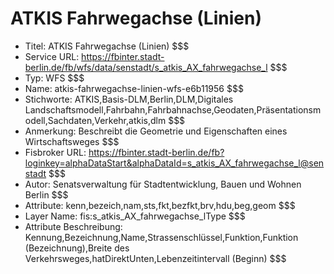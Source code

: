 # ATKIS Fahrwegachse (Linien)
- Titel: ATKIS Fahrwegachse (Linien) $$$
- Service URL: https://fbinter.stadt-berlin.de/fb/wfs/data/senstadt/s_atkis_AX_fahrwegachse_l $$$
- Typ: WFS $$$
- Name: atkis-fahrwegachse-linien-wfs-e6b11956 $$$
- Stichworte: ATKIS,Basis-DLM,Berlin,DLM,Digitales Landschaftsmodell,Fahrbahn,Fahrbahnachse,Geodaten,Präsentationsmodell,Sachdaten,Verkehr,atkis,dlm $$$
- Anmerkung: Beschreibt die Geometrie und Eigenschaften eines Wirtschaftsweges $$$
- Fisbroker URL: https://fbinter.stadt-berlin.de/fb?loginkey=alphaDataStart&alphaDataId=s_atkis_AX_fahrwegachse_l@senstadt $$$
- Autor: Senatsverwaltung für Stadtentwicklung, Bauen und Wohnen Berlin $$$
- Attribute: kenn,bezeich,nam,sts,fkt,bezfkt,brv,hdu,beg,geom $$$
- Layer Name: fis:s_atkis_AX_fahrwegachse_lType $$$
- Attribute Beschreibung: Kennung,Bezeichnung,Name,Strassenschlüssel,Funktion,Funktion (Bezeichnung),Breite des Verkehrsweges,hatDirektUnten,Lebenzeitintervall (Beginn) $$$
